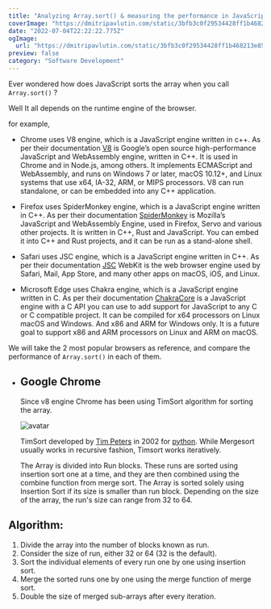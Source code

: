 ```yaml
---
title: "Analyzing Array.sort() & measuring the performance in JavaScript"
coverImage: "https://dmitripavlutin.com/static/3bfb3c0f29534428ff1b468213e85488/aaf91/cover-2.webp"
date: "2022-07-04T22:22:22.775Z"
ogImage:
  url: "https://dmitripavlutin.com/static/3bfb3c0f29534428ff1b468213e85488/aaf91/cover-2.webp"
preview: false
category: "Software Development"
---
```


Ever wondered how does JavaScript sorts the array when you call `Array.sort()` ?

Well It all depends on the runtime engine of the browser.

for example,

- Chrome uses V8 engine, which is a JavaScript engine written in c++. As per their documentation
  [V8](https://v8.dev) is Google’s open source high-performance JavaScript and WebAssembly engine, written in C++. It is used in Chrome and in Node.js, among others. It implements ECMAScript and WebAssembly, and runs on Windows 7 or later, macOS 10.12+, and Linux systems that use x64, IA-32, ARM, or MIPS processors. V8 can run standalone, or can be embedded into any C++ application.

- Firefox uses SpiderMonkey engine, which is a JavaScript engine written in C++. As per their documentation
  [SpiderMonkey](https://spidermonkey.dev) is Mozilla’s JavaScript and WebAssembly Engine, used in Firefox, Servo and various other projects. It is written in C++, Rust and JavaScript. You can embed it into C++ and Rust projects, and it can be run as a stand-alone shell.

- Safari uses JSC engine, which is a JavaScript engine written in C++. As per their documentation
  [JSC](https://webkit.org/) WebKit is the web browser engine used by Safari, Mail, App Store, and many other apps on macOS, iOS, and Linux.

- Microsoft Edge uses Chakra engine, which is a JavaScript engine written in C. As per their documentation
  [ChakraCore](https://github.com/chakra-core/ChakraCore) is a JavaScript engine with a C API you can use to add support for JavaScript to any C or C compatible project. It can be compiled for x64 processors on Linux macOS and Windows. And x86 and ARM for Windows only. It is a future goal to support x86 and ARM processors on Linux and ARM on macOS.

We will take the 2 most popular browsers as reference, and compare the performance of `Array.sort()` in each of them.

- ## Google Chrome

  Since v8 engine Chrome has been using TimSort algorithm for sorting the array.

  ![avatar](https://www.openbookproject.net/books/bpp4awd/_static/ch10/timpeters.jpg)

  TimSort developed by <u>Tim Peters</u> in 2002 for [python](https://github.com/python/cpython/blob/main/Objects/listsort.txt).
  While Mergesort usually works in recursive fashion, Timsort works iteratively.

  The Array is divided into Run blocks.
  These runs are sorted using insertion sort one at a time, and they are then combined using the combine function from merge sort.
  The Array is sorted solely using Insertion Sort if its size is smaller than run block.
  Depending on the size of the array, the run's size can range from 32 to 64.

## Algorithm:

1. Divide the array into the number of blocks known as run.  
2. Consider the size of run, either 32 or 64 (32 is the default).<br/>
3. Sort the individual elements of every run one by one using insertion sort.  
4. Merge the sorted runs one by one using the merge function of merge sort.  
5. Double the size of merged sub-arrays after every iteration.